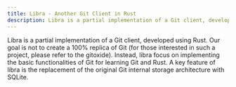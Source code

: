 ```yaml
---
title: Libra - Another Git Client in Rust
description: Libra is a partial implementation of a Git client, developed using Rust.
---
```


Libra is a partial implementation of a Git client, developed using Rust. Our goal is not to create a 100% replica of Git (for those interested in such a project, please refer to the gitoxide). Instead, libra focus on implementing the basic functionalities of Git for learning Git and Rust. A key feature of libra is the replacement of the original Git internal storage architecture with SQLite.

<Outlet path="libra" />
